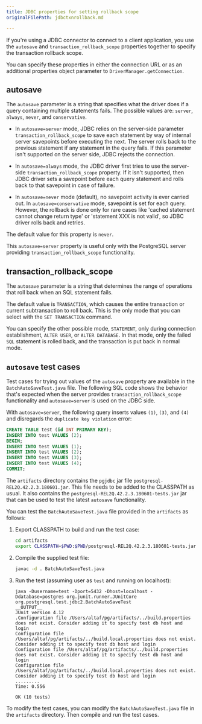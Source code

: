 ```yaml
---
title: JDBC properties for setting rollback scope 
originalFilePath: jdbctxnrollback.md

---
```


If you're using a JDBC connector to connect to a client application, you use the `autosave` and `transaction_rollback_scope` properties together to specify the transaction rollback scope.

You can specify these properties in either the connection URL or as an
additional properties object parameter to `DriverManager.getConnection`.

## autosave

The `autosave` parameter is a string that specifies what the driver does if a query containing
multiple statements fails. The possible values are: `server`, `always`, `never`, and `conservative`. 

- In `autosave=server` mode, JDBC relies on the server-side parameter `transaction_rollback_scope`
to save each statement by way of internal server savepoints before
executing the next. The server rolls back to the previous
statement if any statement in the query fails. If this parameter
isn't supported on the server side, JDBC rejects the connection. 

- In `autosave=always` mode, the JDBC driver first tries to use the server-side `transaction_rollback_scope` property. If it isn't supported,
then JDBC driver sets a savepoint before each query
statement and rolls back to that savepoint in case of failure.
      
- In `autosave=never` mode (default), no savepoint activity is ever
carried out. In `autosave=conservative` mode, savepoint is set for
each query. However, the rollback is done only for rare cases like
'cached statement cannot change return type' or 'statement XXX is
not valid', so JDBC driver rolls back and retries.

The default value for this property is `never`.

This `autosave=server` property is useful only
with the PostgreSQL server providing `transaction_rollback_scope`
functionality.

## transaction_rollback_scope

The `autosave` parameter is a string that determines the range of
operations that roll back when an SQL statement fails. 

The default value is `TRANSACTION`, which causes the entire transaction or
current subtransaction to roll back. This is the only mode
that you can select with the `SET TRANSACTION` command. 
      
You can specify the other possible mode, `STATEMENT`, only during connection establishment, `ALTER USER`, or `ALTER DATABASE`. In that mode, only
the failed `SQL` statement is rolled back, and the transaction is put back in normal mode.

## `autosave` test cases
Test cases for trying out values of the `autosave` property
are available in the `BatchAutoSaveTest.java` file. The following
SQL code shows the behavior that's expected when the
server provides `transaction_rollback_scope` functionality and
`autosave=server` is used on the JDBC side.

With `autosave=server`, the following query inserts values `(1)`, `(3)`, and
`(4)` and disregards the `duplicate key violation` error:

```sql
CREATE TABLE test (id INT PRIMARY KEY);
INSERT INTO test VALUES (2);
BEGIN;
INSERT INTO test VALUES (1);
INSERT INTO test VALUES (2);
INSERT INTO test VALUES (3);
INSERT INTO test VALUES (4);
COMMIT;
```


The `artifacts` directory contains the `pgjdbc` jar file
`postgresql-REL2Q.42.2.3.180601.jar`. This file needs to
be added to the CLASSPATH as usual. It also contains the
`postgresql-REL2Q.42.2.3.180601-tests.jar` jar that can be used to test
the latest `autosave` functionality.

You can test the `BatchAutoSaveTest.java` file provided in the `artifacts` as follows:

1. Export CLASSPATH to build and run the test case:

   ```sh
   cd artifacts
   export CLASSPATH=$PWD:$PWD/postgresql-REL2Q.42.2.3.180601-tests.jar:$PWD/postgresql-REL2Q.42.2.3.180601.jar:$PWD/junit-4.12.jar:$PWD/hamcrest-core-1.3.jar
   ```

1. Compile the supplied test file:

   ```sh
   javac -d . BatchAutoSaveTest.java
   ```

1. Run the test (assuming user as `test` and running on localhost):

   ```shell
   java -Dusername=test -Dport=5432 -Dhost=localhost -Ddatabase=postgres org.junit.runner.JUnitCore org.postgresql.test.jdbc2.BatchAutoSaveTest
   __OUTPUT__
   JUnit version 4.12
   .Configuration file /Users/altaf/pg/artifacts/../build.properties does not exist. Consider adding it to specify test db host and login
   Configuration file /Users/altaf/pg/artifacts/../build.local.properties does not exist. Consider adding it to specify test db host and login
   Configuration file /Users/altaf/pg/artifacts/../build.properties does not exist. Consider adding it to specify test db host and login
   Configuration file /Users/altaf/pg/artifacts/../build.local.properties does not exist. Consider adding it to specify test db host and login
   .........
   Time: 0.556

   OK (10 tests)
   ```

To modify the test cases, you can modify the `BatchAutoSaveTest.java` file
in the `artifacts` directory. Then compile and run the test cases.
